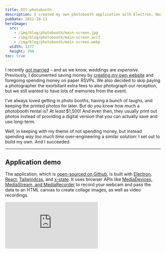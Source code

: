 ```yaml
---
title: DIY photobooth
description: I created my own photobooth application with Electron, Node.js, React, and Tailwindcss and used a GoPro as a webcam for my wedding instead of renting a commercial booth. It was fun to build and even more fun to use.
pubDate: 2022-10-11
heroImage:
  src:
    - /img/blog/photobooth/main-screen.jpg
    - /img/blog/photobooth/main-screen.avif
    - /img/blog/photobooth/main-screen.webp
  width: 1277
  height: 799
toc: true
---
```



I recently [got married]() – and as we know, weddings are _expensive_. Previously, I documented saving money by [creating my own website](/blog/2022/06/04/custom-wedding-website) and foregoing spending money on paper RSVPs. We also decided to skip paying a photographer the exorbitant extra fees to also photograph our reception, but we still wanted to have lots of memories from the event.

I’ve always loved getting in photo booths, having a bunch of laughs, and keeping the printed photos for later. But do you know how much a photobooth rental is? At _least_ $1,500! And even then, they usually print out photos instead of providing a digital version that you can actually save and use long-term.

Well, in keeping with my theme of not spending money, but instead spending _way too much time_ over-engineering a similar solution: I set out to build my own. And I succeeded.

---

## Application demo

The application, which is [open-sourced on Github](https://github.com/paularmstrong/photobooth), is built with [Electron](https://www.electronjs.org/), [React](https://reactjs.org/), [Tailwindcss](https://tailwindcss.com), and [x-state](https://xstate.js.org/). It uses browser APIs like [MediaDevices, MediaStream, and MediaRecorder](https://developer.mozilla.org/en-US/docs/Web/API/Media_Capture_and_Streams_API) to record your webcam and pass the data to an HTML canvas to create collage images, as well as video recordings.

<iframe
	class="aspect-video w-full"
	src="https://www.youtube-nocookie.com/embed/e6I4G3Bf0Qk"
	title="The Photo Booth application in action"
	frameborder="0"
	allow="accelerometer; autoplay; clipboard-write; encrypted-media; gyroscope; picture-in-picture"
	allowfullscreen
/>

I had a script running to watch the directory where the application saved the photos. That script looked at each new image, resized, and uploaded them directly to my Firebase storage account for immediate display in a gallery on the wedding website.

## The “Memory Shack”

From a physical standpoint, the photo "booth" was renamed to the "Memory Shack". It consisted of a borrowed portable USB-C LCD screen, a 6-button StreamDeck mini (because the screen was not a touch screen), a ring light, and a GoPro running as a webcam.

All of the wood used was donated from a friend and it was all pretty warped. We did the best we could with making it look nice – and it did turn out nice, if you don’t mind that it looks like an old shack in the woods. So, we renamed it to the “Memory Shack”.

<picture>
	<source srcset="/img/blog/photobooth/shack.avif" type="image/avif" />
	<source srcset="/img/blog/photobooth/shack.webp" type="image/webp" />
	<source srcset="/img/blog/photobooth/shack.jpg" type="image/jpeg" />
	<img
		itemprop="image"
		class="!mt-0 w-full max-w-none"
		width={1193}
		height={1589}
		alt="Photo “Booth” build – aka the “Memory Shack” because of how janky it looked"
	/>
</picture>

Unfortunately, through the chaos of it all, I forgot to get a photo of the actual photobooth at the reception.

## The result

It may have looked janky and silly, but this thing was a _hit_! We had props, hats, glasses, and whatever silly things we could find from costumes between ourselves and friends. And the photos turned out absolutely hilarious and fun.

<div class="not-prose mb-12 grid w-full grid-cols-2 gap-4 md:grid-cols-3">
	<picture class="rotate-6 shadow-md dark:shadow-lg">
		<source srcset="/img/blog/photobooth/samples/2022-10-07-224047.avif" type="image/avif" />
		<source srcset="/img/blog/photobooth/samples/2022-10-07-224047.webp" type="image/webp" />
		<source srcset="/img/blog/photobooth/samples/2022-10-07-224047.jpg" type="image/jpeg" />
		<img
			itemprop="image"
			class="!mt-0 w-full max-w-none"
			width={780}
			height={480}
			alt="Sample photo from the “Memory Shack” DIY photobooth"
		/>
	</picture>
	<picture class="-rotate-12 shadow-md dark:shadow-lg">
		<source srcset="/img/blog/photobooth/samples/2022-10-08-234507.avif" type="image/avif" />
		<source srcset="/img/blog/photobooth/samples/2022-10-08-234507.webp" type="image/webp" />
		<source srcset="/img/blog/photobooth/samples/2022-10-08-234507.jpg" type="image/jpeg" />
		<img
			itemprop="image"
			class="!mt-0 w-full max-w-none"
			width={780}
			height={480}
			alt="Sample photo from the “Memory Shack” DIY photobooth"
		/>
	</picture>
	<picture class="rotate-6 shadow-md dark:shadow-lg">
		<source srcset="/img/blog/photobooth/samples/2022-10-07-235215.avif" type="image/avif" />
		<source srcset="/img/blog/photobooth/samples/2022-10-07-235215.webp" type="image/webp" />
		<source srcset="/img/blog/photobooth/samples/2022-10-07-235215.jpg" type="image/jpeg" />
		<img
			itemprop="image"
			class="!mt-0 w-full max-w-none"
			width={780}
			height={480}
			alt="Sample photo from the “Memory Shack” DIY photobooth"
		/>
	</picture>
	<picture class="rotate-6 shadow-md dark:shadow-lg">
		<source srcset="/img/blog/photobooth/samples/2022-10-08-233133.avif" type="image/avif" />
		<source srcset="/img/blog/photobooth/samples/2022-10-08-233133.webp" type="image/webp" />
		<source srcset="/img/blog/photobooth/samples/2022-10-08-233133.jpg" type="image/jpeg" />
		<img
			itemprop="image"
			class="!mt-0 w-full max-w-none"
			width={780}
			height={480}
			alt="Sample photo from the “Memory Shack” DIY photobooth"
		/>
	</picture>
	<picture class="-rotate-12 shadow-md dark:shadow-lg">
		<source srcset="/img/blog/photobooth/samples/2022-10-07-234849.avif" type="image/avif" />
		<source srcset="/img/blog/photobooth/samples/2022-10-07-234849.webp" type="image/webp" />
		<source srcset="/img/blog/photobooth/samples/2022-10-07-234849.jpg" type="image/jpeg" />
		<img
			itemprop="image"
			class="!mt-0 w-full max-w-none"
			width={780}
			height={480}
			alt="Sample photo from the “Memory Shack” DIY photobooth"
		/>
	</picture>
	<picture class="rotate-6 shadow-md dark:shadow-lg">
		<source srcset="/img/blog/photobooth/samples/2022-10-09-023009.avif" type="image/avif" />
		<source srcset="/img/blog/photobooth/samples/2022-10-09-023009.webp" type="image/webp" />
		<source srcset="/img/blog/photobooth/samples/2022-10-09-023009.jpg" type="image/jpeg" />
		<img
			itemprop="image"
			class="!mt-0 w-full max-w-none"
			width={780}
			height={480}
			alt="Sample photo from the “Memory Shack” DIY photobooth"
		/>
	</picture>
</div>

All-in-all, I spent _at least_ 200 hours between research, prototyping, building, tweaking, and playing around with this. If I tried to cost:benefit ratio it all out with an hourly rate of my time, it probably would have been cheaper to rent a photobooth. However, after seeing the result of what I made, I think that I made the right choice by building this photobooth myself.

<Aside title="Stay tuned for more!" type="info">

If you’re interested in the nitty gritty details, stay tuned for a new post soon (currently in progress, I swear!) that dives into some scrapped versions of the application, the choices that I made along the way, and the details of how it all works together.

</Aside>
